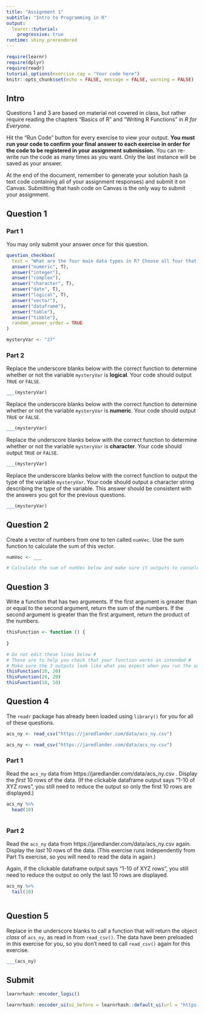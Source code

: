 ```yaml
---
title: "Assignment 1"
subtitle: "Intro to Programming in R"
output:
  learnr::tutorial:
    progressive: true
runtime: shiny_prerendered
---
```


```r
require(learnr)
require(dplyr)
require(readr)
tutorial_options(exercise.cap = "Your code here")
knitr::opts_chunk$set(echo = FALSE, message = FALSE, warning = FALSE)
```

## Intro

Questions 1 and 3 are based on material not covered in class, but rather require reading the chapters "Basics of R" and "Writing R Functions" in _R for Everyone._

Hit the "Run Code" button for every exercise to view your output. **You must run your code to confirm your final answer to each exercise in order for the code to be registered in your assignment submission.** You can re-write run the code as many times as you want. Only the last instance will be saved as your answer.

At the end of the document, remember to generate your solution hash (a text code containing all of your assignment responses) and submit it on Canvas. Submitting that hash code on Canvas is the only way to submit your assignment.

## Question 1

### Part 1

You may only submit your answer once for this question.

```r
question_checkbox(
  text = "What are the four main data types in R? Choose all four that apply.",
  answer("numeric", T),
  answer("integer"),
  answer("complex"),
  answer("character", T),
  answer("date", T),
  answer("logical", T),
  answer("vector"),
  answer("dataframe"),
  answer("table"),
  answer("tibble"),
  random_answer_order = TRUE
)
```

```r
mysteryVar <- "27"
```

### Part 2

Replace the underscore blanks below with the correct function to determine whether or not the variable `mysteryVar` is **logical**. Your code should output `TRUE` or `FALSE`.

```r
___(mysteryVar)
```

Replace the underscore blanks below with the correct function to determine whether or not the variable `mysteryVar` is **numeric**. Your code should output `TRUE` or `FALSE`.

```r
___(mysteryVar)
```

Replace the underscore blanks below with the correct function to determine whether or not the variable `mysteryVar` is **character**. Your code should output `TRUE` or `FALSE`.

```r
___(mysteryVar)
```

Replace the underscore blanks below with the correct function to output the type of the variable `mysteryVar`. Your code should output a character string describing the type of the variable. This answer should be consistent with the answers you got for the previous questions.

```r
___(mysteryVar)
```

## Question 2

Create a vector of numbers from one to ten called `numVec`. Use the sum function to calculate the sum of this vector.

```r
numVec <- ___

# Calculate the sum of numVec below and make sure it outputs to console

```

## Question 3

Write a function that has two arguments. If the first argument is greater than or equal to the second argument, return the sum of the numbers. If the second argument is greater than the first argument, return the product of the numbers.

```r
thisFunction <- function () {
  
}

# Do not edit these lines below #
# These are to help you check that your function works as intended #
# Make sure the 3 outputs look like what you expect when you run the exercise code! #
thisFunction(10, 20)
thisFunction(20, 20)
thisFunction(10, 10)
```

## Question 4

The `readr` package has already been loaded using `library()` for you for all of these questions.

```r
acs_ny <- read_csv("https://jaredlander.com/data/acs_ny.csv")
```

```r
acs_ny <- read_csv("https://jaredlander.com/data/acs_ny.csv")
```

### Part 1

Read the `acs_ny` data from https://jaredlander.com/data/acs_ny.csv . Display the _first_ 10 rows of the data. (If the clickable dataframe output says "1-10 of XYZ rows", you still need to reduce the output so only the first 10 rows are displayed.)

```r
acs_ny %>% 
  head(10)
```

```r

```

### Part 2

Read the `acs_ny` data from https://jaredlander.com/data/acs_ny.csv again. Display the _last_ 10 rows of the data. (This exercise runs independently from Part 1's exercise, so you will need to read the data in again.)

Again, if the clickable dataframe output says "1-10 of XYZ rows", you still need to reduce the output so only the last 10 rows are displayed.

```r
acs_ny %>% 
  tail(10)
```


```r

```

## Question 5

Replace in the underscore blanks to call a function that will return the object _class_ of `acs_ny`, as read in from `read_csv()`. The data have been preloaded in this exercise for you, so you don't need to call `read_csv()` again for this exercise.

```r
___(acs_ny)
```

## Submit

```r
learnrhash::encoder_logic()
```

```r
learnrhash::encoder_ui(ui_before = learnrhash::default_ui(url = "https://courseworks2.columbia.edu/courses/140180/assignments/673020"))
```
